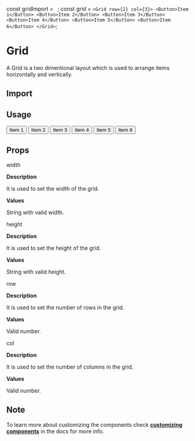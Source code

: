 const gridImport = `
`;
const grid = `
<Grid row={2} col={3}>
    <Button>Item 1</Button>
    <Button>Item 2</Button>
    <Button>Item 3</Button>
    <Button>Item 4</Button>
    <Button>Item 5</Button>
    <Button>Item 6</Button>
</Grid>
`;

<Layout title="Grid">

# Grid

A Grid is a two dimentional layout which is used to arrange items horizontally and vertically.

<Divider />

## Import

<CodeSnippet code={gridImport} />

## Usage

<Grid row={2} col={3}>
  <Button>Item 1</Button>
  <Button>Item 2</Button>
  <Button>Item 3</Button>
  <Button>Item 4</Button>
  <Button>Item 5</Button>
  <Button>Item 6</Button>
</Grid>

<CodeSnippet code={grid} />

## Props

<InlineCode>width</InlineCode>

**Description**

It is used to set the width of the grid.

**Values**

String with valid width.

<Divider />

<InlineCode>height</InlineCode>

**Description**

It is used to set the height of the grid.

**Values**

String with valid height.

<Divider />

<InlineCode>row</InlineCode>

**Description**

It is used to set the number of rows in the grid.

**Values**

Valid number.

<Divider />

<InlineCode>col</InlineCode>

**Description**

It is used to set the number of columns in the grid.

**Values**

Valid number.

<Divider />

## Note

To learn more about customizing the components check **[customizing components](/docs/customizing-components)** in the docs for more info.

</Layout>
